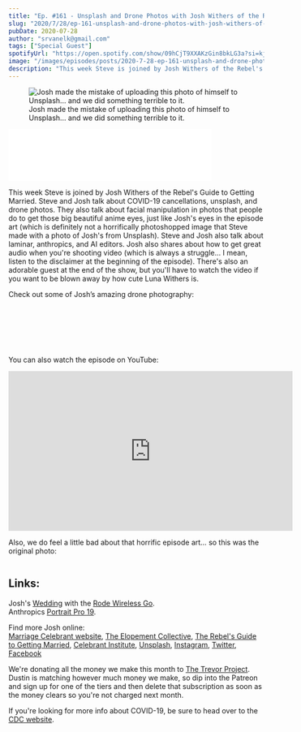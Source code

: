 ```yaml
---
title: "Ep. #161 - Unsplash and Drone Photos with Josh Withers of the Rebel's Guide to Getting Married"
slug: "2020/7/28/ep-161-unsplash-and-drone-photos-with-josh-withers-of-the-rebels-guide-to-getting-married"
pubDate: 2020-07-28
author: "srvanelk@gmail.com"
tags: ["Special Guest"]
spotifyUrl: "https://open.spotify.com/show/09hCjT9XXAKzGin8bkLG3a?si=kjRZvQ1JTb6Ov3HVzSSlWA"
image: "/images/episodes/posts/2020-7-28-ep-161-unsplash-and-drone-photos-with-josh-withers-of-the-rebels-guide-to-getting-married/josh-withers-big-eyes.webp"
description: "This week Steve is joined by Josh Withers of the Rebel's Guide to Getting Married. Steve and Josh talk about COVID-19 cancellations, unsplash, and drone photos. They also talk about facial manipulation in photos that people do to get those big beautiful anime eyes, just like Josh's eyes in the episode art (which is definitely not a horrifically photoshopped image that Steve made with a photo of Josh's from Unsplash). Steve and Josh also talk about laminar, anthropics, and AI editors. Josh also shares about how to get great audio when you're shooting video (which is always a struggle... I mean, listen to the disclaimer at the beginning of the episode). There's also an adorable guest at the end of the show, but you'll have to watch the video if you want to be blown away by how cute Luna Withers is."
---
```


<figure>
  <img src="/images/episodes/posts/2020-7-28-ep-161-unsplash-and-drone-photos-with-josh-withers-of-the-rebels-guide-to-getting-married/josh-withers-big-eyes.webp" alt=" Josh made the mistake of uploading this photo of himself to Unsplash… and we did something terrible to it. " />
  <figcaption>Josh made the mistake of uploading this photo of himself to Unsplash… and we did something terrible to it.</figcaption>
</figure>
<iframe class="embedly-embed" src="//cdn.embedly.com/widgets/media.html?src=https%3A%2F%2Fanchor.fm%2Fweddingphotohangover%2Fembed%2Fepisodes%2FEp--161---Unsplash-and-Drone-Photos-with-Josh-Withers-of-the-Rebels-Guide-to-Getting-Married-ehc778&display_name=Anchor+FM+Inc.&url=https%3A%2F%2Fanchor.fm%2Fweddingphotohangover%2Fepisodes%2FEp--161---Unsplash-and-Drone-Photos-with-Josh-Withers-of-the-Rebels-Guide-to-Getting-Married-ehc778&image=https%3A%2F%2Fd3t3ozftmdmh3i.cloudfront.net%2Fproduction%2Fpodcast_uploaded_episode400%2F805714%2F805714-1595968942696-f6db41b2bae95.jpg&key=61d05c9d54e8455ea7a9677c366be814&type=text%2Fhtml&schema=anchor&wmode=opaque" width="400" height="102" scrolling="no" title="Anchor FM Inc. embed" frameborder="0" allow="autoplay; fullscreen" allowfullscreen="true"></iframe>

This week Steve is joined by Josh Withers of the Rebel's Guide to Getting Married. Steve and Josh talk about COVID-19 cancellations, unsplash, and drone photos. They also talk about facial manipulation in photos that people do to get those big beautiful anime eyes, just like Josh's eyes in the episode art (which is definitely not a horrifically photoshopped image that Steve made with a photo of Josh's from Unsplash). Steve and Josh also talk about laminar, anthropics, and AI editors. Josh also shares about how to get great audio when you're shooting video (which is always a struggle... I mean, listen to the disclaimer at the beginning of the episode). There's also an adorable guest at the end of the show, but you'll have to watch the video if you want to be blown away by how cute Luna Withers is.

Check out some of Josh’s amazing drone photography:

<figure>
  <img src="/images/episodes/posts/2020-7-28-ep-161-unsplash-and-drone-photos-with-josh-withers-of-the-rebels-guide-to-getting-married/josh-withers-G1R1I3PefNE-unsplash.webp" alt="" />
</figure>
<figure>
  <img src="/images/episodes/posts/2020-7-28-ep-161-unsplash-and-drone-photos-with-josh-withers-of-the-rebels-guide-to-getting-married/josh-withers-R5hUZzQJQcU-unsplash.webp" alt="" />
</figure>
<figure>
  <img src="/images/episodes/posts/2020-7-28-ep-161-unsplash-and-drone-photos-with-josh-withers-of-the-rebels-guide-to-getting-married/josh-withers-o1kRju7UvR0-unsplash.webp" alt="" />
</figure>
<figure>
  <img src="/images/episodes/posts/2020-7-28-ep-161-unsplash-and-drone-photos-with-josh-withers-of-the-rebels-guide-to-getting-married/josh-withers-OoDNpOUNmDk-unsplash.webp" alt="" />
</figure>
<figure>
  <img src="/images/episodes/posts/2020-7-28-ep-161-unsplash-and-drone-photos-with-josh-withers-of-the-rebels-guide-to-getting-married/josh-withers-SmGxqc9cUdw-unsplash.webp" alt="" />
</figure>
<figure>
  <img src="/images/episodes/posts/2020-7-28-ep-161-unsplash-and-drone-photos-with-josh-withers-of-the-rebels-guide-to-getting-married/josh-withers-v8gGt5lZZ2Y-unsplash.webp" alt="" />
</figure>
<figure>
  <img src="/images/episodes/posts/2020-7-28-ep-161-unsplash-and-drone-photos-with-josh-withers-of-the-rebels-guide-to-getting-married/josh-withers-X9sn4Gf07tE-unsplash.webp" alt="" />
</figure>

You can also watch the episode on YouTube:

<iframe width="560" height="315" src="https://www.youtube.com/embed/tXel1Ncd3OA" frameborder="0" allow="autoplay; encrypted-media" allowfullscreen></iframe>

Also, we do feel a little bad about that horrific episode art… so this was the original photo:

<figure>
  <img src="/images/episodes/posts/2020-7-28-ep-161-unsplash-and-drone-photos-with-josh-withers-of-the-rebels-guide-to-getting-married/josh-withers-rpOa2qzUhEQ-unsplash.webp" alt="" />
</figure>

## Links:  
Josh's [Wedding](https://vimeo.com/347399083) with the [Rode Wireless Go](https://www.amazon.com/gp/product/B07QGGBNMN/ref=as_li_tl?ie=UTF8&camp=1789&creative=9325&creativeASIN=B07QGGBNMN&linkCode=as2&tag=srvanelk-20&linkId=f18a5c0b5dbe0b4a1e0a67b5e0c636b2).  
Anthropics [Portrait Pro 19](https://fstoppers.com/post-production/ai-powered-retouching-portrait-pro-19-499898).

Find more Josh online:  
[Marriage Celebrant website](https://joshwithers.com.au/), [The Elopement Collective](https://elopementcollective.com/), [The Rebel's Guide to Getting Married](https://therebels.guide/), [Celebrant Institute](https://celebrant.institute/), [Unsplash](https://unsplash.com/@joshwithers), [Instagram](https://www.instagram.com/hellojoshwithers/), [Twitter](https://twitter.com/JoshuaWithers), [Facebook](https://www.facebook.com/hellojoshwithers/)

We're donating all the money we make this month to [The Trevor Project](https://www.thetrevorproject.org/). Dustin is matching however much money we make, so dip into the Patreon and sign up for one of the tiers and then delete that subscription as soon as the money clears so you're not charged next month.

If you're looking for more info about COVID-19, be sure to head over to the [CDC website](https://www.cdc.gov/coronavirus/2019-ncov/index.html).

